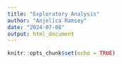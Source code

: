 ```yaml
---
title: "Exploratory Analysis"
author: "Anjelica Ramsey"
date: "2024-07-08"
output: html_document
---
```


```r
knitr::opts_chunk$set(echo = TRUE)
```


```r

```

```r

```

```r

```